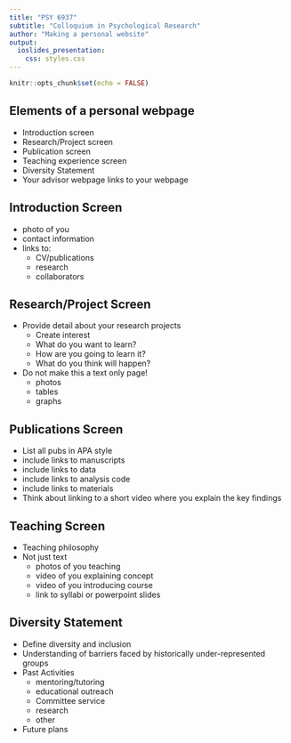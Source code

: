 ```yaml
---
title: "PSY 6937"
subtitle: "Colloquium in Psychological Research"
author: "Making a personal website"
output:
  ioslides_presentation:
    css: styles.css
---
```


```r
knitr::opts_chunk$set(echo = FALSE)
```
## Elements of a personal webpage
- Introduction screen
- Research/Project screen
- Publication screen
- Teaching experience screen
- Diversity Statement
- Your advisor webpage links to your webpage


## Introduction Screen
- photo of you
- contact information
- links to:
     - CV/publications
     - research
     - collaborators

## Research/Project Screen
- Provide detail about your research projects
    - Create interest
    - What do you want to learn?
    - How are you going to learn it?
    - What do you think will happen?
- Do not make this a text only page!
    - photos
    - tables
    - graphs

## Publications Screen
- List all pubs in APA style
- include links to manuscripts
- include links to data
- include links to analysis code
- include links to materials
- Think about linking to a short video where you explain the key findings

## Teaching Screen
- Teaching philosophy
- Not just text
    - photos of you teaching
    - video of you explaining concept
    - video of you introducing course
    - link to syllabi or powerpoint slides
    
## Diversity Statement
- Define diversity and inclusion
- Understanding of barriers faced by historically under-represented groups
- Past Activities
    - mentoring/tutoring
    - educational outreach
    - Committee service
    - research
    - other
- Future plans
